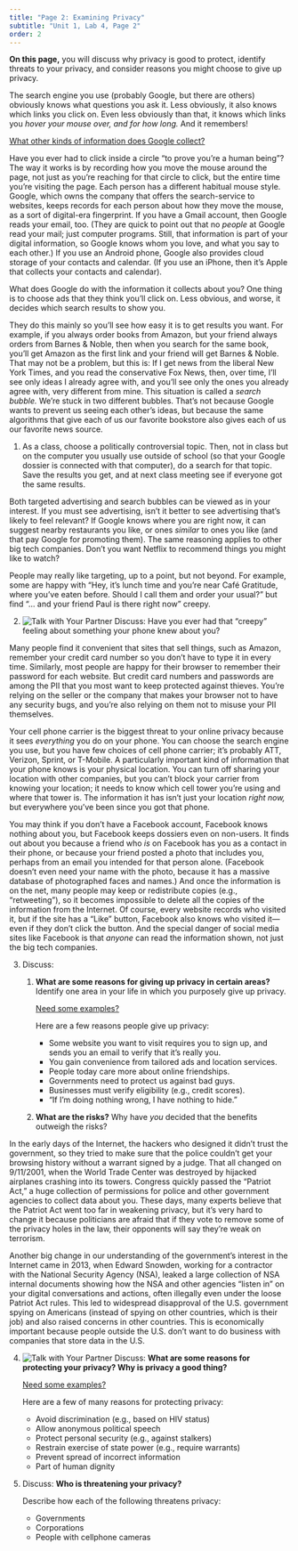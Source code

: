 ```yaml
---
title: "Page 2: Examining Privacy"
subtitle: "Unit 1, Lab 4, Page 2"
order: 2
---
```


::: learn
<p><strong>On this page,</strong> you will discuss why privacy is good to protect, identify threats to your privacy, and consider reasons you might choose to give up privacy.</p>
:::



<p>The search engine you use (probably Google, but there are others) obviously knows what questions you ask it. Less obviously, it also knows which links you click on. Even less obviously than that, it knows which links you <em>hover your mouse over, and for how long.</em> And it remembers!</p>

::: endnote
<a href="#hint-Google" data-bs-toggle="collapse" title="What other kinds of information does Google collect?">What other kinds of information does Google collect?</a>

::: {#hint-Google .collapse}
<p>Have you ever had to click inside a circle "to prove you're a human being"? The way it works is by recording how you move the mouse around the page, not just as you're reaching for that circle to click, but the entire time you're visiting the page. Each person has a different habitual mouse style. Google, which owns the company that offers the search-service to websites, keeps records for each person about how they move the mouse, as a sort of digital-era fingerprint. If you have a Gmail account, then Google reads your email, too. (They are quick to point out that no <em>people</em> at Google read your mail; just computer programs. Still, that information is part of your digital information, so Google knows whom you love, and what you say to each other.) If you use an Android phone, Google also provides cloud storage of your contacts and calendar. (If you use an iPhone, then it's Apple that collects your contacts and calendar).</p>
:::
:::



<p>What does Google do with the information it collects about you? One thing is to choose ads that they think you'll click on. Less obvious, and worse, it decides which search results to show you.</p>

::: endnote
They do this mainly so you'll see how easy it is to get results you want. For example, if you always order books from Amazon, but your friend always orders from Barnes & Noble, then when you search for the same book, you'll get Amazon as the first link and your friend will get Barnes & Noble. That may not be a problem, but this is: If I get news from the liberal New York Times, and you read the conservative Fox News, then, over time, I'll see only ideas I already agree with, and you'll see only the ones you already agree with, very different from mine. This situation is called a <em>search bubble.</em> We're stuck in two different bubbles. That's not because Google wants to prevent us seeing each other's ideas, but because the same algorithms that give each of us our favorite bookstore also gives each of us our favorite news source.
:::

::: forYouToDo
<ol>

<li>As a class, choose a politically controversial topic. Then, not in class but on the computer you usually use outside of school (so that your Google dossier is connected with that computer), do a search for that topic. Save the results you get, and at next class meeting see if everyone got the same results.</li>

</ol>
:::



<p>Both targeted advertising and search bubbles can be viewed as in your interest. If you must see advertising, isn't it better to see advertising that's likely to feel relevant? If Google knows where you are right now, it can suggest nearby restaurants you like, or ones <em>similar</em> to ones you like (and that pay Google for promoting them). The same reasoning applies to other big tech companies. Don't you want Netflix to recommend things you might like to watch?</p>

<p>People may really like targeting, up to a point, but not beyond. For example, some are happy with "Hey, it's lunch time and you're near Café Gratitude, where you've eaten before. Should I call them and order your usual?" but find "... and your friend Paul is there right now" creepy.</p>

::: forYouToDo
<ol start="2">

<li><img src="/img/icons/talk-with-your-partner.png" title="Talk with Your Partner" alt="Talk with Your Partner" class="inline"/> Discuss: Have you ever had that "creepy" feeling about something your phone knew about you?</li>

</ol>
:::



<p>Many people find it convenient that sites that sell things, such as Amazon, remember your credit card number so you don't have to type it in every time. Similarly, most people are happy for their browser to remember their password for each website. But credit card numbers and passwords are among the PII that you most want to keep protected against thieves. You're relying on the seller or the company that makes your browser not to have any security bugs, and you're also relying on them not to misuse your PII themselves.</p>



<p>Your cell phone carrier is the biggest threat to your online privacy because it sees <em>everything</em> you do on your phone. You can choose the search engine you use, but you have few choices of cell phone carrier; it's probably ATT, Verizon, Sprint, or T-Mobile. A particularly important kind of information that your phone knows is your physical location. You can turn off sharing your location with other companies, but you can't block your carrier from knowing your location; it needs to know which cell tower you're using and where that tower is. The information it has isn't just your location <em>right now,</em> but everywhere you've been since you got that phone.</p>



<p>You may think if you don't have a Facebook account, Facebook knows nothing about you, but Facebook keeps dossiers even on non-users. It finds out about you because a friend who <em>is</em> on Facebook has you as a contact in their phone, or because your friend posted a photo that includes you, perhaps from an email you intended for that person alone. (Facebook doesn't even need your name with the photo, because it has a massive database of photographed faces and names.) And once the information is on the net, many people may keep or redistribute copies (e.g., "retweeting"), so it becomes impossible to delete all the copies of the information from the Internet. Of course, every website records who visited it, but if the site has a "Like" button, Facebook also knows who visited it---even if they don't click the button. And the special danger of social media sites like Facebook is that <em>anyone</em> can read the information shown, not just the big tech companies.</p>

::: forYouToDo


<ol start="3">

<li>

Discuss:

<ol>

<li><strong>What are some reasons for giving up privacy in certain areas?</strong> Identify one area in your life in which you purposely give up privacy.</li>

::: endnote
<a href="#hint-giveup" data-bs-toggle="collapse" title="Need examples of some reasons for giving up privacy in certain areas?">Need some examples?</a>

::: {#hint-giveup .collapse}
<p>

Here are a few reasons people give up privacy:

<ul>

<li>Some website you want to visit requires you to sign up, and sends you an email to verify that it's really you.</li>

<li>You gain convenience from tailored ads and location services.</li>

<li>People today care more about online friendships.</li>

<li>Governments need to protect us against bad guys.</li>

<li>Businesses must verify eligibility (e.g., credit scores).</li>

<li>"If I'm doing nothing wrong, I have nothing to hide."</li>

</ul>

</p>
:::
:::
    
<li><strong>What are the risks?</strong> Why have <em>you</em> decided that the benefits outweigh the risks?</li>

</ol>

</li>

</ol>
:::



<p>In the early days of the Internet, the hackers who designed it didn't trust the government, so they tried to make sure that the police couldn't get your browsing history without a warrant signed by a judge. That all changed on 9/11/2001, when the World Trade Center was destroyed by hijacked airplanes crashing into its towers. Congress quickly passed the "Patriot Act," a huge collection of permissions for police and other government agencies to collect data about you. These days, many experts believe that the Patriot Act went too far in weakening privacy, but it's very hard to change it because politicians are afraid that if they vote to remove some of the privacy holes in the law, their opponents will say they're weak on terrorism.</p>



<p>Another big change in our understanding of the government's interest in the Internet came in 2013, when Edward Snowden, working for a contractor with the National Security Agency (NSA), leaked a large collection of NSA internal documents showing how the NSA and other agencies "listen in" on your digital conversations and actions, often illegally even under the loose Patriot Act rules. This led to widespread disapproval of the U.S. government spying on Americans (instead of spying on other countries, which is their job) and also raised concerns in other countries. This is economically important because people outside the U.S. don't want to do business with companies that store data in the U.S.</p>

::: {#first .forYouToDo}
<ol start="4">

<li>

<img src="/img/icons/talk-with-your-partner-mini.png" title="Talk with Your Partner" alt="Talk with Your Partner" class="inline"/> Discuss: <strong>What are some reasons for protecting your privacy? Why is privacy a good thing?</strong>

::: endnote
<a href="#hint-protect" data-bs-toggle="collapse" title="Need examples of some reasons for protecting your privacy?">Need some examples?</a>

::: {#hint-protect .collapse}
<p>

Here are a few of many reasons for protecting privacy:

<ul>

<li>Avoid discrimination (e.g., based on HIV status)</li>

<li>Allow anonymous political speech</li>

<li>Protect personal security (e.g., against stalkers)</li>

<li>Restrain exercise of state power (e.g., require warrants)</li>

<li>Prevent spread of incorrect information</li>

<li>Part of human dignity</li>

</ul>

</p>
:::
:::

</li>

<li>



<p>Discuss: <strong>Who is threatening your privacy?</strong></p>

Describe how each of the following threatens privacy:

<ul>

<li>Governments</li>

<li>Corporations</li>

<li>People with cellphone cameras</li>

</ul>

</li>

</ol>
:::

